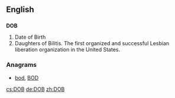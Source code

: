 {{also|dob}}
==English==

==={{initialism}}===
'''DOB'''

# Date of Birth
# Daughters of Bilitis. The first organized and successful Lesbian liberation organization in the United States.

===Anagrams===
* [[bod#English|bod]], [[BOD#English|BOD]]


[[cs:DOB]]
[[de:DOB]]
[[zh:DOB]]